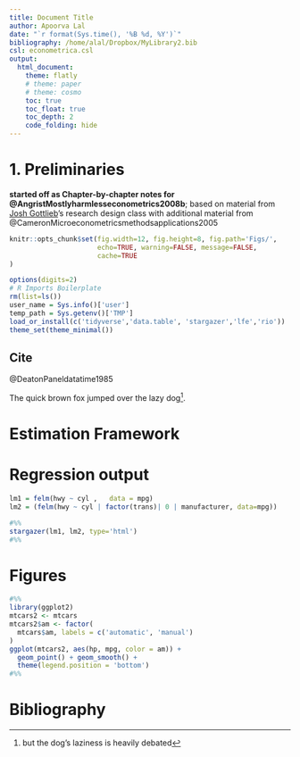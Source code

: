 ```yaml
---
title: Document Title
author: Apoorva Lal
date: "`r format(Sys.time(), '%B %d, %Y')`"
bibliography: /home/alal/Dropbox/MyLibrary2.bib
csl: econometrica.csl
output:
  html_document:
    theme: flatly
    # theme: paper
    # theme: cosmo
    toc: true
    toc_float: true
    toc_depth: 2
    code_folding: hide
---
```


# 1. Preliminaries

**started off as Chapter-by-chapter notes for
@AngristMostlyharmlesseconometrics2008b**; based on material from
[Josh Gottlieb](http://www.joshuagottlieb.ca/)'s research design class
with additional material from
@CameronMicroeconometricsmethodsapplications2005

```r
knitr::opts_chunk$set(fig.width=12, fig.height=8, fig.path='Figs/',
                      echo=TRUE, warning=FALSE, message=FALSE,
                      cache=TRUE
)

options(digits=2)
# R Imports Boilerplate
rm(list=ls())
user_name = Sys.info()['user']
temp_path = Sys.getenv()['TMP']
load_or_install(c('tidyverse','data.table', 'stargazer','lfe','rio'))
theme_set(theme_minimal())
```

## Cite

@DeatonPaneldatatime1985

The quick brown fox jumped over the lazy dog^[but the dog's laziness
is heavily debated].

\begin{align*}
\max_{c_t,k_{t+1}} &  \sum_{t=1}^{\infty} \beta^t u(c_t)  \\
  s.t. & \enspace c_{t} + k_{t+1} \leq f(k_t) + (1-\delta)k_t
\end{align*}

# Estimation Framework

\begin{align*}
\text{outcome}_{ict} = \alpha_i & + \sum_{k=0}^2 \beta_{t-k}^p
PPI_{ict-k} + \gamma_{ct} + \epsilon_{ict} \\
\text{outcome}_{ict} = \alpha_i & + \sum_{k=0}^2 \beta_{t-k}^p PPI_{ict-k} +
\sum_{k=0}^2 + \beta_{t-k}^m CPI_{ict-k} + \\ & \gamma_{c}\times
trend_t + \epsilon_{ict}
\end{align*}


# Regression output

```r
lm1 = felm(hwy ~ cyl ,   data = mpg)
lm2 = (felm(hwy ~ cyl | factor(trans)| 0 | manufacturer, data=mpg))
```

```r
#%%
stargazer(lm1, lm2, type='html')
#%%
```

# Figures

```r
#%%
library(ggplot2)
mtcars2 <- mtcars
mtcars2$am <- factor(
  mtcars$am, labels = c('automatic', 'manual')
)
ggplot(mtcars2, aes(hp, mpg, color = am)) +
  geom_point() + geom_smooth() +
  theme(legend.position = 'bottom')
#%%
```

# Bibliography
